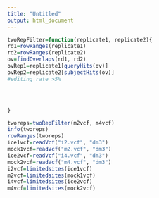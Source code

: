 ```yaml
---
title: "Untitled"
output: html_document
---
```


```r
twoRepFilter=function(replicate1, replicate2){
rd1=rowRanges(replicate1)
rd2=rowRanges(replicate2)
ov=findOverlaps(rd1, rd2)
ovRep1=replicate1[queryHits(ov)]
ovRep2=replicate2[subjectHits(ov)]
#editing rate >5%




}
```



```r
tworeps=twoRepFilter(m2vcf, m4vcf)
info(tworeps)
rowRanges(tworeps)
ice1vcf=readVcf("i2.vcf", "dm3")
mock1vcf=readVcf("m2.vcf", "dm3")
ice2vcf=readVcf("i4.vcf", "dm3")
mock2vcf=readVcf("m4.vcf", "dm3")
i2vcf=limitedsites(ice1vcf)
m2vcf=limitedsites(mock1vcf)
i4vcf=limitedsites(ice2vcf)
m4vcf=limitedsites(mock2vcf)
```

